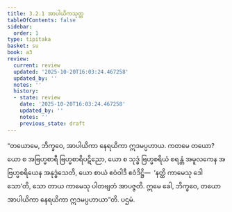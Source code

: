 ```yaml
---
title: 3.2.1 အာပါယိကသုတ္တ
tableOfContents: false
sidebar:
  order: 1
type: tipitaka
basket: su
book: a3
review:
  current: review
  updated: '2025-10-20T16:03:24.467258'
  updated_by: ''
  notes: ''
  history:
  - state: review
    date: '2025-10-20T16:03:24.467258'
    updated_by: ''
    notes: ''
    previous_state: draft
---
```



<DynamicBreadcrumb />


<ReviewStatus review={frontmatter.review} showDetails={true} />

<HypothesisAnnotation frontmatter={frontmatter} />

<Division number="114" book="a3" e="ch" v="15" p="269">

<Paragraph number="908" book="a3">
“တယောမေ, ဘိက္ခဝေ, အာပါယိကာ နေရယိကာ ဣဒမပ္ပဟာယ. ကတမေ တယော? ယော စ အဗြဟ္မစာရီ ဗြဟ္မစာရိပဋိညော, ယော စ သုဒ္ဓံ ဗြဟ္မစရိယံ စရန္တံ အမူလကေန အဗြဟ္မစရိယေန အနုဒ္ဓံသေတိ, ယော စာယံ ဧဝံဝါဒီ ဧဝံဒိဋ္ဌိ—  ‘နတ္ထိ ကာမေသု ဒေါသော’တိ, သော တာယ ကာမေသု ပါတဗျတံ အာပဇ္ဇတိ. ဣမေ ခေါ, ဘိက္ခဝေ, တယော အာပါယိကာ နေရယိကာ ဣဒမပ္ပဟာယာ”တိ.

</Paragraph>
</Division>

<Paragraph number="909" type="center" book="a3">
ပဌမံ.
</Paragraph>